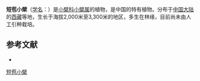{{Speciesbox
| name = 短苞小檗
| status = 
| status_system = 
| image =
| genus = Berberis
| species = sherriffii
| authority = Ahrendt
}}

'''短苞小檗'''（[[学名|学名]]：{{lang|la|''Berberis sherriffii''}}）是[[小檗科|小檗科]][[小檗属|小檗属]]的植物，是中国的特有植物。分布于[[中国大陆|中国大陆]]的[[西藏|西藏]]等地，生长于海拔2,000米至3,300米的地区，多生在林缘，目前尚未由人工引种栽培。

== 参考文献 ==
<div class="references-small">
* {{cite web| url =http://www.bioinfo.cn/db05/KmzwSpecies.php?action=view&id=2021| title =短苞小檗| work =《中国高等植物数据库全库》| publisher =中国科学院微生物研究所| author =昆明植物研究所| accessdate =2009-02-22| deadurl =yes| archiveurl =https://web.archive.org/web/20160305044334/http://www.bioinfo.cn/db05/KmzwSpecies.php?action=view&id=2021| archivedate =2016-03-05}}
</div>
{{Taxonbar|from=Q15225793}}

[[Category:小檗属|短苞小檗]]


{{植物小作品}}